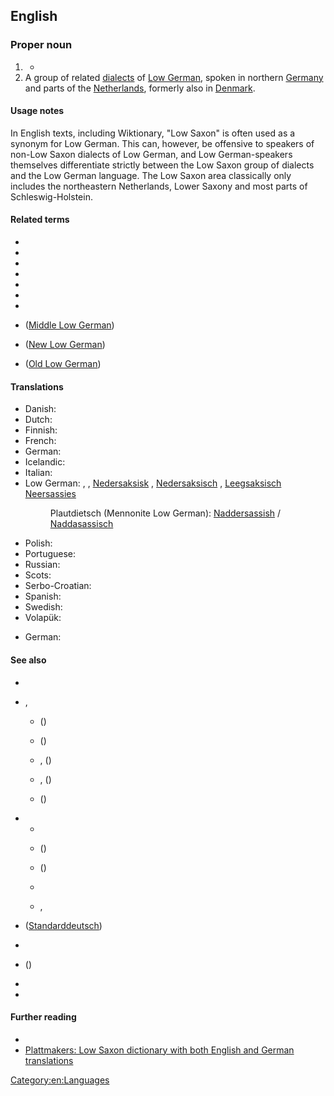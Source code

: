 ==English==
{{interwiktionary|code=nds}}
{{wikipedia}}

===Proper noun===
{{en-proper noun|head=[[low|Low]] [[Saxon]]}}

# {{synonym of|Low German|lang=en}} {{gloss|West Germanic language}}
#* {{synonyms|en|Low German|Nether-Saxon|Plattdeutsch}}
# A group of related [[dialects]] of [[Low German]], spoken in northern [[Germany]] and parts of the [[Netherlands]], formerly also in [[Denmark]].

====Usage notes====
In English texts, including Wiktionary, "Low Saxon" is often used as a synonym for Low German. This can, however, be offensive to speakers of non-Low Saxon dialects of Low German, and Low German-speakers themselves differentiate strictly between the Low Saxon group of dialects and the Low German language. The Low Saxon area classically only includes the northeastern Netherlands, Lower Saxony and most parts of Schleswig-Holstein.

====Related terms====
* {{l|en|Dutch Low Saxon}}
* {{l|en|East Low Saxon}}
* {{l|en|German Low Saxon}}
* {{l|en|Middle Low Saxon}}
* {{l|en|New Low Saxon}}
* {{l|en|Old Low Saxon}}
* {{l|en|West Low Saxon}}

* {{l|en|Middle Saxon}} ([[Middle Low German]])
* {{l|en|New Saxon}} ([[New Low German]])
* {{l|en|Old Saxon}} ([[Old Low German]])

====Translations====
{{trans-see|language|Low German}}

{{trans-top|language or language group}}
* Danish: {{t|da|nedersaksisk}}
* Dutch: {{t+|nl|Nedersaksisch|n}}
* Finnish: {{t+|fi|alasaksi}}
* French: {{t+|fr|bas saxon|m}}
* German: {{t+|de|Niedersächsisch}}
* Icelandic: {{t|is|niðursaxneska}}
* Italian: {{t|it|basso Sassone|m}}
* Low German: {{t+|nds|Neddersass'sch|n}}, {{t|nds|Neddersassisch|n}} {{qualifier|Northern}}, [[Nedersaksisk]] {{qualifier|East Frisia}}, [[Nedersaksisch]] {{qualifier|Western}}, [[Leegsaksisch]] {{qualifier|Groningen}} [[Neersassies]] {{qualifier|Twente, Bentheim}}
*: Plautdietsch (Mennonite Low German): [[Naddersassish]] / [[Naddasassisch]]
{{trans-mid}}
* Polish: {{t+|pl|dolnosaksoński}}
* Portuguese: {{t+|pt|baixo saxão}}
* Russian: {{t+|ru|нижнесаксо́нский|m}} {{qualifier|язы́к}}
* Scots: {{t|sco|Law Saxon}}
* Serbo-Croatian: {{t|sh|donjosaksonski}}
* Spanish: {{t+|es|bajo sajón}}
* Swedish: {{t|sv|lågsachsiska}}
* Volapük: {{t+|vo|Dona-Saxänapük}}
{{trans-bottom}}

{{trans-top|language group}}
* German: {{t|de|Westniederdeutsch|n}}
{{trans-mid}}
{{trans-bottom}}

====See also====
* {{l|en|German}}
* {{l|en|High German}}, {{l|en|High Dutch}}
** {{l|en|New High German}} ({{l|de|Neuhochdeutsch}})
** {{l|en|Middle High German}} ({{l|de|Mittelhochdeutsch}})
** {{l|en|Old High German}}, {{l|en|Old High Dutch}} ({{l|de|Althochdeutsch}})
** {{l|en|Middle German}}, {{l|en|Central German}} ({{l|de|Mitteldeutsch}})
** {{l|en|Upper German}} ({{l|de|Oberdeutsch}})
* {{l|en|Low German}}
** {{l|en|Middle Low German}}
** {{l|en|West Low German}} ({{l|de|Westniederdeutsch}})
** {{l|en|East Low German}} ({{l|de|Ostniederhdeutsch}})
** {{l|en|Low Prussian}}
** {{l|en|Mennonite Low German}}, {{l|en|Plautdietsch}}
* {{l|en|Standard German}} ([[Standarddeutsch]])
* {{l|en|Low Dutch}}

* {{l|en|Upper Saxon}} ({{l|de|Obersächsisch}})
* {{l|en|Anglo-Saxon}}
* {{l|en|West Saxon}}

====Further reading====
* {{ethnologue|code=nds}}
* [http://plattmakers.de/?lang=en Plattmakers: Low Saxon dictionary with both English and German translations]

[[Category:en:Languages]]